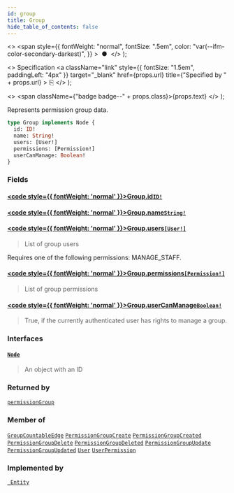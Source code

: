```yaml
---
id: group
title: Group
hide_table_of_contents: false
---
```


  <>
    <span
      style={{
        fontWeight: "normal",
        fontSize: ".5em",
        color: "var(--ifm-color-secondary-darkest)",
      }}
    >
      &nbsp;●&nbsp;
    </span>
  </>
);

  <>
    Specification
    <a
      className="link"
      style={{ fontSize: "1.5em", paddingLeft: "4px" }}
      target="\_blank"
      href={props.url}
      title={"Specified by " + props.url}
    >
      ⎘
    </a>
  </>
);

  <>
    <span className={"badge badge--" + props.class}>{props.text}</span>
  </>
);

Represents permission group data.

```graphql
type Group implements Node {
  id: ID!
  name: String!
  users: [User!]
  permissions: [Permission!]
  userCanManage: Boolean!
}
```

### Fields

#### [<code style={{ fontWeight: 'normal' }}>Group.<b>id</b></code>](#)<Bullet />[`ID!`](../../api-reference/scalars/id) <Badge class="secondary" text="non-null"/> <Badge class="secondary" text="scalar"/>

>

#### [<code style={{ fontWeight: 'normal' }}>Group.<b>name</b></code>](#)<Bullet />[`String!`](../../api-reference/scalars/string) <Badge class="secondary" text="non-null"/> <Badge class="secondary" text="scalar"/>

>

#### [<code style={{ fontWeight: 'normal' }}>Group.<b>users</b></code>](#)<Bullet />[`[User!]`](../../api-reference/objects/user) <Badge class="secondary" text="list"/> <Badge class="secondary" text="object"/>

> List of group users

Requires one of the following permissions: MANAGE_STAFF.

>

#### [<code style={{ fontWeight: 'normal' }}>Group.<b>permissions</b></code>](#)<Bullet />[`[Permission!]`](../../api-reference/objects/permission) <Badge class="secondary" text="list"/> <Badge class="secondary" text="object"/>

> List of group permissions

#### [<code style={{ fontWeight: 'normal' }}>Group.<b>userCanManage</b></code>](#)<Bullet />[`Boolean!`](../../api-reference/scalars/boolean) <Badge class="secondary" text="non-null"/> <Badge class="secondary" text="scalar"/>

> True, if the currently authenticated user has rights to manage a group.

### Interfaces

#### [`Node`](../../api-reference/interfaces/node) <Badge class="secondary" text="interface"/>

> An object with an ID

### Returned by

[`permissionGroup`](../../api-reference/queries/permission-group) <Badge class="secondary" text="query"/>

### Member of

[`GroupCountableEdge`](../../api-reference/objects/group-countable-edge) <Badge class="secondary" text="object"/><Bullet />[`PermissionGroupCreate`](../../api-reference/objects/permission-group-create) <Badge class="secondary" text="object"/><Bullet />[`PermissionGroupCreated`](../../api-reference/objects/permission-group-created) <Badge class="secondary" text="object"/><Bullet />[`PermissionGroupDelete`](../../api-reference/objects/permission-group-delete) <Badge class="secondary" text="object"/><Bullet />[`PermissionGroupDeleted`](../../api-reference/objects/permission-group-deleted) <Badge class="secondary" text="object"/><Bullet />[`PermissionGroupUpdate`](../../api-reference/objects/permission-group-update) <Badge class="secondary" text="object"/><Bullet />[`PermissionGroupUpdated`](../../api-reference/objects/permission-group-updated) <Badge class="secondary" text="object"/><Bullet />[`User`](../../api-reference/objects/user) <Badge class="secondary" text="object"/><Bullet />[`UserPermission`](../../api-reference/objects/user-permission) <Badge class="secondary" text="object"/>

### Implemented by

[`_Entity`](../../api-reference/unions/entity) <Badge class="secondary" text="union"/>
